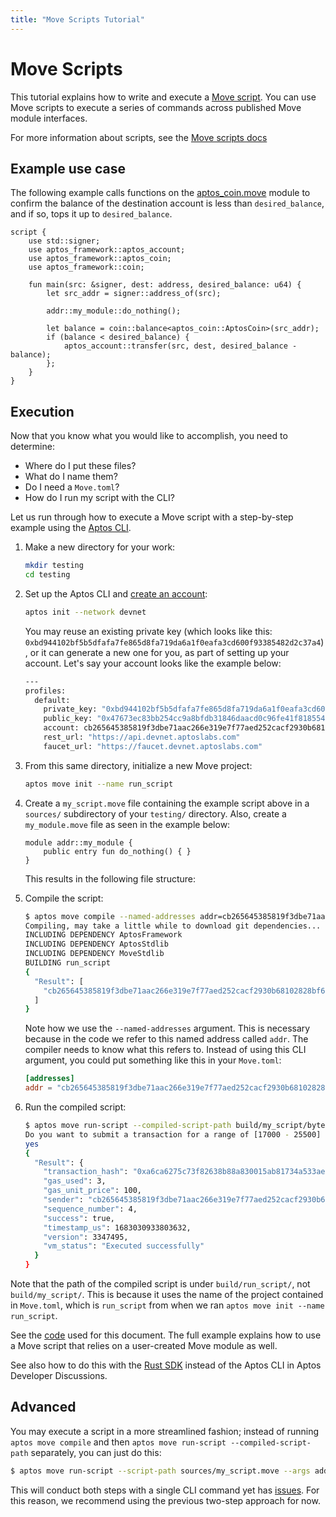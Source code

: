 ```yaml
---
title: "Move Scripts Tutorial"
---
```


# Move Scripts

This tutorial explains how to write and execute a [Move script](../../book/modules-and-scripts.mdx). You can use Move scripts to execute a series of commands across published Move module interfaces.

For more information about scripts, see the [Move scripts docs](./scripts.mdx)

## Example use case

The following example calls functions on the [aptos_coin.move](https://github.com/aptos-labs/aptos-core/blob/main/aptos-move/framework/aptos-framework/sources/aptos_coin.move) module to confirm the balance of the destination account is less than `desired_balance`, and if so, tops it up to `desired_balance`.

```move
script {
    use std::signer;
    use aptos_framework::aptos_account;
    use aptos_framework::aptos_coin;
    use aptos_framework::coin;

    fun main(src: &signer, dest: address, desired_balance: u64) {
        let src_addr = signer::address_of(src);

        addr::my_module::do_nothing();

        let balance = coin::balance<aptos_coin::AptosCoin>(src_addr);
        if (balance < desired_balance) {
            aptos_account::transfer(src, dest, desired_balance - balance);
        };
    }
}
```

## Execution

Now that you know what you would like to accomplish, you need to determine:

- Where do I put these files?
- What do I name them?
- Do I need a `Move.toml`?
- How do I run my script with the CLI?

Let us run through how to execute a Move script with a step-by-step example using the [Aptos CLI](../../../cli/use-cli/working-with-move-contracts.mdx).

1. Make a new directory for your work:

   ```bash filename="Terminal"
   mkdir testing
   cd testing
   ```

2. Set up the Aptos CLI and [create an account](../../../cli/cli-configuration.mdx):

   ```bash filename="Terminal"
   aptos init --network devnet
   ```

   You may reuse an existing private key (which looks like this: `0xbd944102bf5b5dfafa7fe865d8fa719da6a1f0eafa3cd600f93385482d2c37a4`), or it can generate a new one for you, as part of setting up your account. Let's say your account looks like the example below:

   ```bash filename="Terminal"
   ---
   profiles:
     default:
       private_key: "0xbd944102bf5b5dfafa7fe865d8fa719da6a1f0eafa3cd600f93385482d2c37a4"
       public_key: "0x47673ec83bb254cc9a8bfdb31846daacd0c96fe41f81855462f5fc5306312b1b"
       account: cb265645385819f3dbe71aac266e319e7f77aed252cacf2930b68102828bf615
       rest_url: "https://api.devnet.aptoslabs.com"
       faucet_url: "https://faucet.devnet.aptoslabs.com"
   ```

3. From this same directory, initialize a new Move project:

   ```bash filename="Terminal"
   aptos move init --name run_script
   ```

4. Create a `my_script.move` file containing the example script above in a `sources/` subdirectory of your `testing/` directory. Also, create a `my_module.move` file as seen in the example below:

   ```move
   module addr::my_module {
       public entry fun do_nothing() { }
   }
   ```

   This results in the following file structure:

 <FileTree>
   <FileTree.Folder name="testing" defaultOpen>
     <FileTree.File name="Move.toml"/>
     <FileTree.Folder name="sources" defaultOpen>
       <FileTree.File name="my_script.move"/>
       <FileTree.File name="my_module.move"/>
     </FileTree.Folder>
   </FileTree.Folder>
 </FileTree>

5. Compile the script:

   ```bash filename="Terminal"
   $ aptos move compile --named-addresses addr=cb265645385819f3dbe71aac266e319e7f77aed252cacf2930b68102828bf615
   Compiling, may take a little while to download git dependencies...
   INCLUDING DEPENDENCY AptosFramework
   INCLUDING DEPENDENCY AptosStdlib
   INCLUDING DEPENDENCY MoveStdlib
   BUILDING run_script
   {
     "Result": [
       "cb265645385819f3dbe71aac266e319e7f77aed252cacf2930b68102828bf615::my_module"
     ]
   }
   ```

   Note how we use the `--named-addresses` argument. This is necessary because in the code we refer to this named address called `addr`. The compiler needs to know what this refers to. Instead of using this CLI argument, you could put something like this in your `Move.toml`:

   ```toml
   [addresses]
   addr = "cb265645385819f3dbe71aac266e319e7f77aed252cacf2930b68102828bf615"
   ```

6. Run the compiled script:
   ```bash filename="Terminal"
   $ aptos move run-script --compiled-script-path build/my_script/bytecode_scripts/main.mv --args address:b078d693856a65401d492f99ca0d6a29a0c5c0e371bc2521570a86e40d95f823 --args u64:5
   Do you want to submit a transaction for a range of [17000 - 25500] Octas at a gas unit price of 100 Octas? [yes/no] >
   yes
   {
     "Result": {
       "transaction_hash": "0xa6ca6275c73f82638b88a830015ab81734a533aebd36cc4647b48ff342434cdf",
       "gas_used": 3,
       "gas_unit_price": 100,
       "sender": "cb265645385819f3dbe71aac266e319e7f77aed252cacf2930b68102828bf615",
       "sequence_number": 4,
       "success": true,
       "timestamp_us": 1683030933803632,
       "version": 3347495,
       "vm_status": "Executed successfully"
     }
   }
   ```

Note that the path of the compiled script is under `build/run_script/`, not `build/my_script/`. This is because it uses the name of the project contained in `Move.toml`, which is `run_script` from when we ran `aptos move init --name run_script`.

See the [code](https://github.com/banool/move-examples/tree/main/run_script) used for this document. The full example explains how to use a Move script that relies on a user-created Move module as well.

See also how to do this with the [Rust SDK](https://github.com/aptos-labs/aptos-developer-discussions/discussions/24) instead of the Aptos CLI in Aptos Developer Discussions.

## Advanced

You may execute a script in a more streamlined fashion; instead of running `aptos move compile` and then `aptos move run-script --compiled-script-path` separately, you can just do this:

```bash filename="Terminal"
$ aptos move run-script --script-path sources/my_script.move --args address:b078d693856a65401d492f99ca0d6a29a0c5c0e371bc2521570a86e40d95f823 --args u64:5
```

This will conduct both steps with a single CLI command yet has [issues](https://github.com/aptos-labs/aptos-core/issues/5733). For this reason, we recommend using the previous two-step approach for now.
